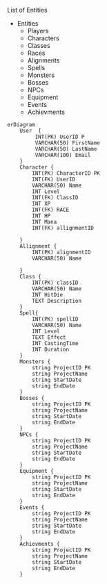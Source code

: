 List of Entities

* Entities
  + Players
  + Characters
  + Classes
  + Races
  + Alignments
  + Spells
  + Monsters
  + Bosses
  + NPCs
  + Equipment
  + Events
  + Achievments

```mermaid
erDiagram
    User  {
         INT(PK) UserID P
         VARCHAR(50) FirstName
         VARCHAR(50) LastName
         VARCHAR(100) Email
    }
    Character {
        INT(PK) CharacterID PK
        INT(FK) UserID
        VARCHAR(50) Name
        INT Level
        INT(FK) ClassID
        INT XP
        INT(FK) RACE
        INT HP
        INT Mana
        INT(FK) allignmentID
    
    }
    Allignment {
        INT(PK) alignmentID
        VARCHAR(50) Name
        
    }
    Class {
        INT(PK) classID
        VARCHAR(50) Name
        INT HitDie
        TEXT Description
    }
    Spell{
        INT(PK) spellID
        VARCHAR(50) Name
        INT Level
        TEXT Effect
        INT CastingTime
        INT Duration
    }
    Monsters {
        string ProjectID PK
        string ProjectName
        string StartDate
        string EndDate
    }
    Bosses {
        string ProjectID PK
        string ProjectName
        string StartDate
        string EndDate
    }
    NPCs {
        string ProjectID PK
        string ProjectName
        string StartDate
        string EndDate
    }
    Equipment {
        string ProjectID PK
        string ProjectName
        string StartDate
        string EndDate
    }
    Events {
        string ProjectID PK
        string ProjectName
        string StartDate
        string EndDate
    }
    Achievments {
        string ProjectID PK
        string ProjectName
        string StartDate
        string EndDate
    }
```
